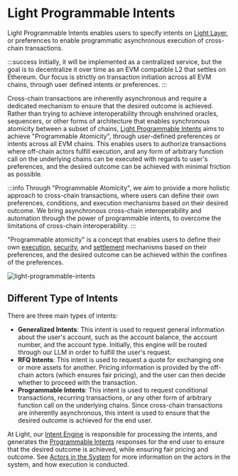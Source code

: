 # Light Programmable Intents

Light Programmable Intents enables users to specify intents on [Light Layer](/features/light-layer), or preferences to enable programmatic asynchronous execution of cross-chain transactions.

:::success
Initially, it will be implemented as a centralized service, but the goal is to decentralize it over time as an EVM compatible L2 that settles on Ethereum.
Our focus is strictly on transaction initiation across all EVM chains, through user defined intents or preferences.
:::

Cross-chain transactions are inherently asynchronous and require a dedicated mechanism to ensure that the desired outcome is achieved.
Rather than trying to achieve interoperability through enshrined oracles, sequencers, or other forms of architecture that enables synchronous atomicity between a subset of chains, [Light Programmable Intents](/light-programmable-intents) aims to achieve "Programmable Atomicity", through user-defined preferences or intents across all EVM chains.
This enables users to authorize transactions where off-chain actors fulfill execution, and any form of arbitrary function call on the underlying chains can be executed with regards to user's preferences, and the desired outcome can be achieved with minimal friction as possible.

:::info
Through "Programmable Atomicity", we aim to provide a more holistic approach to cross-chain transactions, where users can define their own preferences, conditions, and execution mechanisms based on their desired outcome.
We bring asynchronous cross-chain interoperability and automation through the power of programmable intents, to overcome the limitations of cross-chain interoperability.
:::

"Programmable atomicity" is a concept that enables users to define their own [execution](/light-programmable-intents/intents#programmatic-execution), [security](/light-programmable-intents/intents#programmatic-modular-security), and [settlement](/light-programmable-intents/intents#programmatic-settlement) mechanisms based on their preferences, and the desired outcome can be achieved within the confines of the preferences.

![light-programmable-intents](/light-programmable-intents.png)

## Different Type of Intents

There are three main types of intents:

- **Generalized Intents**:
  This intent is used to request general information about the user's account, such as the account balance, the account number, and the account type.
  Initially, this engine will be routed through our LLM in order to fulfill the user's request.
- **RFQ Intents**:
  This intent is used to request a quote for exchanging one or more assets for another.
  Pricing information is provided by the off-chain actors (which ensures fair pricing), and the user can then decide whether to proceed with the transaction.
- **Programmable Intents**:
  This intent is used to request conditional transactions, recurring transactions, or any other form of arbitrary function call on the underlying chains.
  Since cross-chain transactions are inherently asynchronous, this intent is used to ensure that the desired outcome is achieved for the end user.

At Light, our [Intent Engine](/features/intent-engine) is responsible for processing the intents, and generates the [Programmable Intents](/light-programmable-intents) responses for the end user to ensure that the desired outcome is achieved, while ensuring fair pricing and outcome.
See [Actors in the System](/light-programmable-intents/actors) for more information on the actors in the system, and how execution is conducted.

